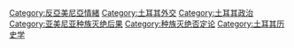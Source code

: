 [[Category:反亞美尼亞情緒|Category:反亞美尼亞情緒]]
[[Category:土耳其外交|Category:土耳其外交]]
[[Category:土耳其政治|Category:土耳其政治]]
[[Category:亚美尼亚种族灭绝后果|Category:亚美尼亚种族灭绝后果]]
[[Category:种族灭绝否定论|Category:种族灭绝否定论]]
[[Category:土耳其历史学|Category:土耳其历史学]]